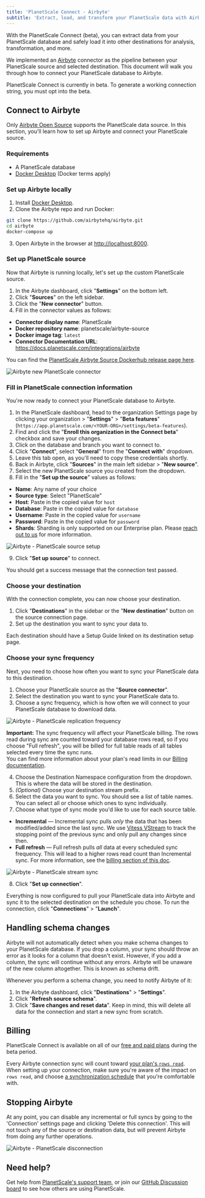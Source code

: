 ```yaml
---
title: 'PlanetScale Connect - Airbyte'
subtitle: 'Extract, load, and transform your PlanetScale data with Airbyte.'
---
```


With the PlanetScale Connect (beta), you can extract data from your PlanetScale database and safely load it into other destinations for analysis, transformation, and more.

We implemented an [Airbyte](https://airbyte.com/) connector as the pipeline between your PlanetScale source and selected destination. This document will walk you through how to connect your PlanetScale database to Airbyte.

<InfoBlock type='note'>
  PlanetScale Connect is currently in beta. To generate a working connection string, you must opt into the beta.
</InfoBlock>

## Connect to Airbyte

Only [Airbyte Open Source](https://docs.airbyte.com/quickstart/deploy-airbyte) supports the PlanetScale data source. In this section, you'll learn how to set up Airbyte and connect your PlanetScale source.

### Requirements

- A PlanetScale database
- [Docker Desktop](https://www.docker.com/products/docker-desktop/) (Docker terms apply)

### Set up Airbyte locally

1. Install [Docker Desktop](https://www.docker.com/products/docker-desktop/).
2. Clone the Airbyte repo and run Docker:

```bash
git clone https://github.com/airbytehq/airbyte.git
cd airbyte
docker-compose up
```

3. Open Airbyte in the browser at [http://localhost:8000](http://localhost:8000).

### Set up PlanetScale source

Now that Airbyte is running locally, let's set up the custom PlanetScale source.

1. In the Airbyte dashboard, click "**Settings**" on the bottom left.
2. Click "**Sources**" on the left sidebar.
3. Click the "**New connector**" button.
4. Fill in the connector values as follows:

- **Connector display name**: PlanetScale
- **Docker repository name**: planetscale/airbyte-source
- **Docker image tag**: `latest`
- **Connector Documentation URL**: https://docs.planetscale.com/integrations/airbyte

You can find the [PlanetScale Airbyte Source Dockerhub release page here](https://hub.docker.com/r/planetscale/airbyte-source).

![Airbyte new PlanetScale connector](/img/docs/airbyte-new-connector.png)

### Fill in PlanetScale connection information

You're now ready to connect your PlanetScale database to Airbyte. 

1. In the PlanetScale dashboard, head to the organization Settings page by clicking your organization > "**Settings**" > "**Beta features**" (`https://app.planetscale.com/<YOUR-ORG>/settings/beta-features`).
2. Find and click the "**Enroll this organization in the Connect beta**" checkbox and save your changes.
3. Click on the database and branch you want to connect to.
4. Click "**Connect**", select "**General**" from the "**Connect with**" dropdown.
5. Leave this tab open, as you'll need to copy these credentials shortly.
6. Back in Airbyte, click "**Sources**" in the main left sidebar > "**New source**".
7. Select the new PlanetScale source you created from the dropdown.
8. Fill in the "**Set up the source**" values as follows:

- **Name**: Any name of your choice
- **Source type**: Select "PlanetScale"
- **Host**: Paste in the copied value for `host`
- **Database**: Paste in the copied value for `database`
- **Username**: Paste in the copied value for `username`
- **Password**: Paste in the copied value for `password`
- **Shards**: Sharding is only supported on our Enterprise plan. Please [reach out to us](https://planetscale.com/contact) for more information.

![Airbyte - PlanetScale source setup](/img/docs/airbyte-planetscale-source-setup.png)

9. Click "**Set up source**" to connect. 

You should get a success message that the connection test passed.

### Choose your destination

With the connection complete, you can now choose your destination.

1. Click "**Destinations**" in the sidebar or the "**New destination**" button on the source connection page.
2. Set up the destination you want to sync your data to.

Each destination should have a Setup Guide linked on its destination setup page.

### Choose your sync frequency

Next, you need to choose how often you want to sync your PlanetScale data to this destination.

1. Choose your PlanetScale source as the "**Source connector**".
2. Select the destination you want to sync your PlanetScale data to.
3. Choose a sync frequency, which is how often we will connect to your PlanetScale database to download data.

![Airbyte - PlanetScale replication frequency](/img/docs/airbyte-replication-frequency.png)

<InfoBlock>
  <strong>Important:</strong> The sync frequency will affect your PlanetScale billing. The rows read during sync are counted toward your database rows read, so if you choose "Full refresh", you will be billed for full table reads of all tables selected every time the sync runs.
  <br/>
  You can find more information about your plan's read limits in our <a href="/concepts/billing#planetscale-plans">Billing documentation</a>.
</InfoBlock>

4. Choose the Destination Namespace configuration from the dropdown. This is where the data will be stored in the destination.
5. *(Optional)* Choose your destination stream prefix.
6. Select the data you want to sync. You should see a list of table names. You can select all or choose which ones to sync individually.
7. Choose what type of sync mode you'd like to use for each source table.

- **Incremental** &mdash; Incremental sync pulls *only* the data that has been modified/added since the last sync. We use [Vitess VStream](https://vitess.io/docs/13.0/concepts/vstream/) to track the stopping point of the previous sync and only pull any changes since then.
- **Full refresh** &mdash; Full refresh pulls *all* data at every scheduled sync frequency. This will lead to a higher rows read count than Incremental sync. For more information, see the [billing section of this doc](#billing).

![Airbyte - PlanetScale stream sync](/img/docs/airbyte-streams.png)

8. Click "**Set up connection**".

Everything is now configured to pull your PlanetScale data into Airbyte and sync it to the selected destination on the schedule you chose. To run the connection, click "**Connections**" > "**Launch**". 

## Handling schema changes

Airbyte will not automatically detect when you make schema changes to your PlanetScale database. If you drop a column, your sync should throw an error as it looks for a column that doesn't exist. However, if you add a column, the sync will continue without any errors. Airbyte will be unaware of the new column altogether. This is known as schema drift.

Whenever you perform a schema change, you need to notify Airbyte of it:

1. In the Airbyte dashboard, click "**Destinations**" > "**Settings**".
2. Click "**Refresh source schema**".
3. Click "**Save changes and reset data**". Keep in mind, this will delete all data for the connection and start a new sync from scratch.

## Billing

PlanetScale Connect is available on all of our [free and paid plans](/concepts/billing#planetscale-plans) during the beta period.

Every Airbyte connection sync will count toward [your plan's `rows read`](/concepts/billing#planetscale-plans). When setting up your connection, make sure you're aware of the impact on `rows read`, and choose [a synchronization schedule](#choose-your-sync-frequency) that you're comfortable with.

## Stopping Airbyte

At any point, you can disable any incremental or full syncs by going to the 'Connection' settings page and clicking 'Delete this connection'. This will not touch any of the source or destination data, but will prevent Airbyte from doing any further operations.

![Airbyte - PlanetScale disconnection](/img/docs/airbyte-disconnect.png)

## Need help?

Get help from [PlanetScale's support team](https://www.planetscale.com/support), or join our [GitHub Discussion board](https://github.com/planetscale/discussion/discussions) to see how others are using PlanetScale.
